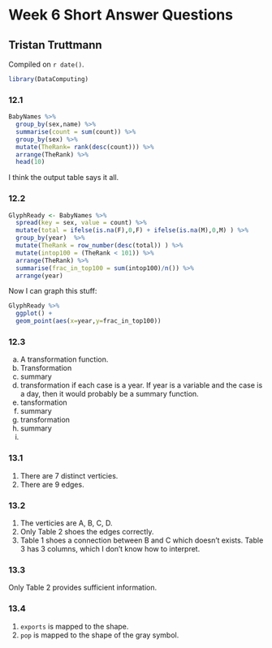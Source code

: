 # Week 6 Short Answer Questions

## Tristan Truttmann

<!-- leave this material as is -->
Compiled on `r date()`.

```r
library(DataComputing)
```

### 12.1 

```r
BabyNames %>% 
  group_by(sex,name) %>%
  summarise(count = sum(count)) %>%
  group_by(sex) %>% 
  mutate(TheRank= rank(desc(count))) %>%
  arrange(TheRank) %>%
  head(10)
```

I think the output table says it all.  

### 12.2

```r
GlyphReady <- BabyNames %>%
  spread(key = sex, value = count) %>% 
  mutate(total = ifelse(is.na(F),0,F) + ifelse(is.na(M),0,M) ) %>% 
  group_by(year)  %>%
  mutate(TheRank = row_number(desc(total)) ) %>%
  mutate(intop100 = (TheRank < 101)) %>% 
  arrange(TheRank) %>% 
  summarise(frac_in_top100 = sum(intop100)/n()) %>% 
  arrange(year)
```

Now I can graph this stuff: 

```r
GlyphReady %>%
  ggplot() +
  geom_point(aes(x=year,y=frac_in_top100))
```

### 12.3

(a) A transformation function. 
(b) Transformation
(c) summary
(d) transformation if each case is a year.  If year is a variable and the case is a day, then it would probably be a summary function. 
(e) tansformation
(f) summary
(g) transformation
(h) summary
(e)

### 13.1 

(1) There are 7 distinct verticies. 
(2) There are 9 edges. 

### 13.2

(1) The verticies are A, B, C, D. 
(2) Only Table 2 shoes the edges correctly. 
(3) Table 1 shoes a connection between B and C which doesn't exists. Table 3 has 3 columns, which I don't know how to interpret. 

### 13.3 

Only Table 2 provides sufficient information. 

### 13.4 

(1) `exports` is mapped to the shape. 
(2) `pop` is mapped to the shape of the gray symbol. 

